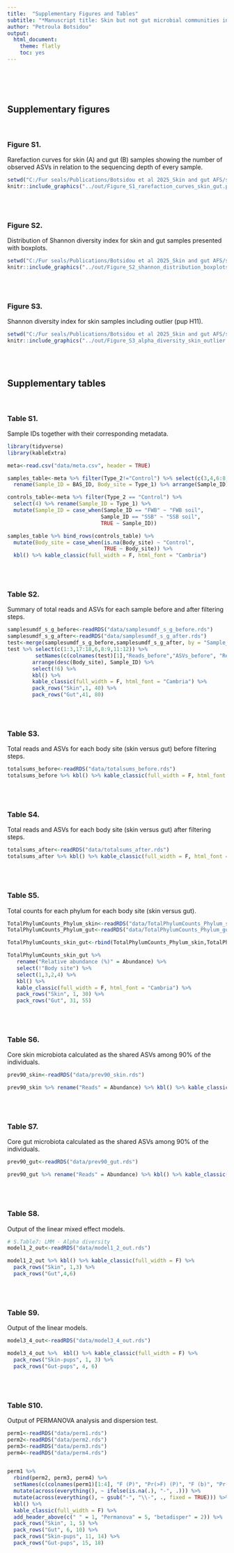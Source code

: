 ```yaml
---
title:  "Supplementary Figures and Tables"
subtitle: "*Manuscript title: Skin but not gut microbial communities in Antarctic fur seals vary with social density*"
author: "Petroula Botsidou"
output: 
  html_document:
    theme: flatly
    toc: yes
---
```


<br><br><br>

## Supplementary figures

<br>

### **Figure S1.** 
Rarefaction curves for skin (A) and gut (B) samples showing the number of observed ASVs in relation to the sequencing depth of every sample.
<br>
```r
setwd("C:/Fur seals/Publications/Botsidou et al 2025_Skin and gut AFS/scripts")
knitr::include_graphics("../out/Figure_S1_rarefaction_curves_skin_gut.png")
```
<br><br>


### **Figure S2.** 
Distribution of Shannon diversity index for skin and gut samples presented with boxplots. 
<br>
```r
setwd("C:/Fur seals/Publications/Botsidou et al 2025_Skin and gut AFS/scripts")
knitr::include_graphics("../out/Figure_S2_shannon_distribution_boxplots.png")
```

<br><br>


### **Figure S3.** 
Shannon diversity index for skin samples including outlier (pup H11). 
<br>
```r
setwd("C:/Fur seals/Publications/Botsidou et al 2025_Skin and gut AFS/scripts")
knitr::include_graphics("../out/Figure_S3_alpha_diversity_skin_outlier.png")
```

<br><br>


## Supplementary tables

<br>


### **Table S1.**
Sample IDs together with their corresponding metadata.
<br>
```r
library(tidyverse)
library(kableExtra)

meta<-read.csv("data/meta.csv", header = TRUE)

samples_table<-meta %>% filter(Type_2!="Control") %>% select(c(3,4,6:8,10)) %>% 
  rename(Sample_ID = BAS_ID, Body_site = Type_1) %>% arrange(Sample_ID)

controls_table<-meta %>% filter(Type_2 == "Control") %>% 
  select(4) %>% rename(Sample_ID = Type_1) %>% 
  mutate(Sample_ID = case_when(Sample_ID == "FWB" ~ "FWB soil",
                              Sample_ID == "SSB" ~ "SSB soil",
                              TRUE ~ Sample_ID))

samples_table %>% bind_rows(controls_table) %>% 
  mutate(Body_site = case_when(is.na(Body_site) ~ "Control", 
                               TRUE ~ Body_site)) %>% 
  kbl() %>% kable_classic(full_width = F, html_font = "Cambria") 
```

<br><br>


### **Table S2.**
Summary of total reads and ASVs for each sample before and after filtering steps.
<br>
```r
samplesumdf_s_g_before<-readRDS("data/samplesumdf_s_g_before.rds")
samplesumdf_s_g_after<-readRDS("data/samplesumdf_s_g_after.rds")
test<-merge(samplesumdf_s_g_before,samplesumdf_s_g_after, by = "Sample_ID")
test %>% select(c(1:3,17:18,6,8:9,11:12)) %>% 
         setNames(c(colnames(test)[1],"Reads_before","ASVs_before", "Reads_after","ASVs_after", "Body_site", "Colony", "Age", "Pair_ID", "Sex")) %>% 
        arrange(desc(Body_site), Sample_ID) %>% 
        select(!6) %>%  
        kbl() %>%
        kable_classic(full_width = F, html_font = "Cambria") %>% 
        pack_rows("Skin",1, 40) %>% 
        pack_rows("Gut",41, 80)
```

<br><br>


### **Table S3.**
Total reads and ASVs for each body site (skin versus gut) before filtering steps.
<br>
```r
totalsums_before<-readRDS("data/totalsums_before.rds")
totalsums_before %>% kbl() %>% kable_classic(full_width = F, html_font = "Cambria")
```

<br><br>


### **Table S4.**
Total reads and ASVs for each body site (skin versus gut) after filtering steps.
<br>
```r
totalsums_after<-readRDS("data/totalsums_after.rds")
totalsums_after %>% kbl() %>% kable_classic(full_width = F, html_font = "Cambria")
```

<br><br>


### **Table S5.**
Total counts for each phylum for each body site (skin versus gut).
<br> 
```r
TotalPhylumCounts_Phylum_skin<-readRDS("data/TotalPhylumCounts_Phylum_skin.rds")
TotalPhylumCounts_Phylum_gut<-readRDS("data/TotalPhylumCounts_Phylum_gut.rds")

TotalPhylumCounts_skin_gut<-rbind(TotalPhylumCounts_Phylum_skin,TotalPhylumCounts_Phylum_gut)

TotalPhylumCounts_skin_gut %>% 
   rename("Relative abundance (%)" = Abundance) %>% 
   select(!"Body site") %>% 
   select(1,3,2,4) %>% 
   kbl() %>% 
   kable_classic(full_width = F, html_font = "Cambria") %>% 
   pack_rows("Skin", 1, 30) %>% 
   pack_rows("Gut", 31, 55)
```

<br><br>


### **Table S6.**
Core skin microbiota calculated as the shared ASVs among 90% of the individuals. 
<br>
```r
prev90_skin<-readRDS("data/prev90_skin.rds")

prev90_skin %>% rename("Reads" = Abundance) %>% kbl() %>% kable_classic(full_width = F, html_font = "Cambria") 
```

<br><br>


### **Table S7.**
Core gut microbiota calculated as the shared ASVs among 90% of the individuals. 
<br>
```r
prev90_gut<-readRDS("data/prev90_gut.rds")

prev90_gut %>% rename("Reads" = Abundance) %>% kbl() %>% kable_classic(full_width = F, html_font = "Cambria") 
```


<br><br>

### **Table S8.**
Output of the linear mixed effect models.
<br>
```r
# S.Table7: LMM - Alpha diversity
model1_2_out<-readRDS("data/model1_2_out.rds")

model1_2_out %>% kbl() %>% kable_classic(full_width = F) %>% 
  pack_rows("Skin", 1,3) %>% 
  pack_rows("Gut",4,6)
```

<br><br>


### **Table S9.**
Output of the linear models.
<br>
```r
model3_4_out<-readRDS("data/model3_4_out.rds")

model3_4_out %>%  kbl() %>% kable_classic(full_width = F) %>% 
  pack_rows("Skin-pups", 1, 3) %>% 
  pack_rows("Gut-pups", 4, 6)
```

<br><br>


### **Table S10.**
Output of PERMANOVA analysis and dispersion test.
<br>
```r
perm1<-readRDS("data/perm1.rds")
perm2<-readRDS("data/perm2.rds")
perm3<-readRDS("data/perm3.rds")
perm4<-readRDS("data/perm4.rds")


perm1 %>% 
  rbind(perm2, perm3, perm4) %>% 
  setNames(c(colnames(perm1)[1:4], "F (P)", "Pr(>F) (P)", "F (b)", "Pr(>F) (b)")) %>% 
  mutate(across(everything(), ~ ifelse(is.na(.), "-", .))) %>% 
  mutate(across(everything(), ~ gsub("-", "\\-", ., fixed = TRUE))) %>% 
  kbl() %>% 
  kable_classic(full_width = F) %>% 
  add_header_above(c(" " = 1, "Permanova" = 5, "betadisper" = 2)) %>% 
  pack_rows("Skin", 1, 5) %>% 
  pack_rows("Gut", 6, 10) %>% 
  pack_rows("Skin-pups", 11, 14) %>% 
  pack_rows("Gut-pups", 15, 18)
```


